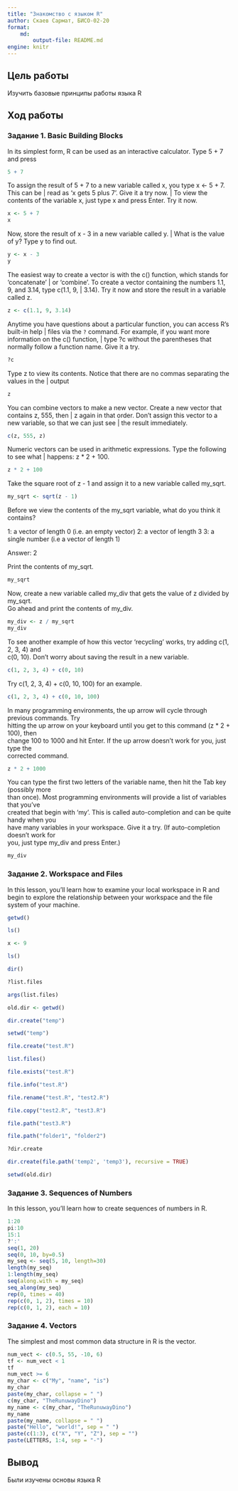 ---
title: "Знакомство с языком R"
author: Скаев Сармат, БИСО-02-20
format: 
    md:
        output-file: README.md
engine: knitr
---

## Цель работы

Изучить базовые принципы работы языка R

## Ход работы

### Задание 1. Basic Building Blocks

| In its simplest form, R can be used as an interactive calculator. Type 5 + 7 and press

```{r}
5 + 7
```

To assign the result of 5 + 7 to a new variable called x, you type x \<- 5 + 7. This can be \| read as 'x gets 5 plus 7'. Give it a try now. \| To view the contents of the variable x, just type x and press Enter. Try it now.

```{r}
x <- 5 + 7
x
```

| Now, store the result of x - 3 in a new variable called y. \| What is the value of y? Type y to find out.

```{r}
y <- x - 3
y
```

The easiest way to create a vector is with the c() function, which stands for 'concatenate' \| or 'combine'. To create a vector containing the numbers 1.1, 9, and 3.14, type c(1.1, 9, \| 3.14). Try it now and store the result in a variable called z.

```{r}
z <- c(1.1, 9, 3.14)
```

Anytime you have questions about a particular function, you can access R's built-in help \| files via the `?` command. For example, if you want more information on the c() function, \| type ?c without the parentheses that normally follow a function name. Give it a try.

```{r}
?c
```

Type z to view its contents. Notice that there are no commas separating the values in the \| output

```{r}
z
```

You can combine vectors to make a new vector. Create a new vector that contains z, 555, then \| z again in that order. Don't assign this vector to a new variable, so that we can just see \| the result immediately.

```{r}
c(z, 555, z)
```

Numeric vectors can be used in arithmetic expressions. Type the following to see what \| happens: z \* 2 + 100.

```{r}
z * 2 + 100
```

| Take the square root of z - 1 and assign it to a new variable called my_sqrt.

```{r}
my_sqrt <- sqrt(z - 1)
```

| Before we view the contents of the my_sqrt variable, what do you think it contains?

1: a vector of length 0 (i.e. an empty vector) 2: a vector of length 3 3: a single number (i.e a vector of length 1)

Answer: 2

| Print the contents of my_sqrt.

```{r}
my_sqrt
```

| Now, create a new variable called my_div that gets the value of z divided by my_sqrt.
| Go ahead and print the contents of my_div.

```{r}
my_div <- z / my_sqrt
my_div
```

| To see another example of how this vector 'recycling' works, try adding c(1, 2, 3, 4) and
| c(0, 10). Don't worry about saving the result in a new variable.

```{r}
c(1, 2, 3, 4) + c(0, 10)
```

| Try c(1, 2, 3, 4) + c(0, 10, 100) for an example.

```{r}
c(1, 2, 3, 4) + c(0, 10, 100)
```

| In many programming environments, the up arrow will cycle through previous commands. Try
| hitting the up arrow on your keyboard until you get to this command (z \* 2 + 100), then
| change 100 to 1000 and hit Enter. If the up arrow doesn't work for you, just type the
| corrected command.

```{r}
z * 2 + 1000
```

| You can type the first two letters of the variable name, then hit the Tab key (possibly more
| than once). Most programming environments will provide a list of variables that you've
| created that begin with 'my'. This is called auto-completion and can be quite handy when you
| have many variables in your workspace. Give it a try. (If auto-completion doesn't work for
| you, just type my_div and press Enter.)

```{r}
my_div
```

### Задание 2. Workspace and Files

In this lesson, you'll learn how to examine your local workspace in R and begin to explore the relationship between your workspace and the file system of your machine.

```{r}
getwd()

ls()

x <- 9

ls()

dir()

?list.files

args(list.files)

old.dir <- getwd()

dir.create("temp")

setwd("temp")

file.create("test.R")

list.files()

file.exists("test.R")

file.info("test.R")

file.rename("test.R", "test2.R")

file.copy("test2.R", "test3.R")

file.path("test3.R")

file.path("folder1", "folder2")

?dir.create

dir.create(file.path('temp2', 'temp3'), recursive = TRUE)

setwd(old.dir)

```

### Задание 3. Sequences of Numbers

In this lesson, you'll learn how to create sequences of numbers in R.

```{r}
1:20
pi:10
15:1
?':'
seq(1, 20)
seq(0, 10, by=0.5)
my_seq <- seq(5, 10, length=30)
length(my_seq)
1:length(my_seq)
seq(along.with = my_seq)
seq_along(my_seq)
rep(0, times = 40)
rep(c(0, 1, 2), times = 10)
rep(c(0, 1, 2), each = 10)

```

### Задание 4. Vectors

The simplest and most common data structure in R is the vector.

```{r}
num_vect <- c(0.5, 55, -10, 6)
tf <- num_vect < 1
tf
num_vect >= 6
my_char <- c("My", "name", "is")
my_char
paste(my_char, collapse = " ")
c(my_char, "TheRunuwayDino")
my_name <- c(my_char, "TheRunuwayDino")
my_name
paste(my_name, collapse = " ")
paste("Hello", "world!", sep = " ")
paste(c(1:3), c("X", "Y", "Z"), sep = "")
paste(LETTERS, 1:4, sep = "-")
```

## Вывод
Были изучены основы языка R
